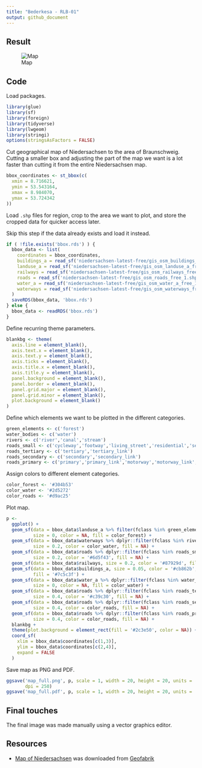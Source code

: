 ```yaml
---
title: "Bederkesa - RLB-01"
output: github_document
---
```


## Result

![Map](map_decorated_large.jpg)

## Code

Load packages.

```r
library(glue)
library(sf)
library(foreign)
library(tidyverse)
library(lwgeom)
library(stringi)
options(stringsAsFactors = FALSE)
```

Cut geographical map of Niedersachsen to the area of Braunschweig.
Cutting a smaller box and adjusting the part of the map we want is a lot faster than cutting it from the entire Niedersachsen map.

```r
bbox_coordinates <- st_bbox(c(
  xmin = 8.716621,
  ymin = 53.543164,
  xmax = 8.984070,
  ymax = 53.724342
))
```


Load `.shp` files for region, crop to the area we want to plot, and store the cropped data for quicker access later.

Skip this step if the data already exists and load it instead.

```r
if ( !file.exists('bbox.rds') ) {
  bbox_data <- list(
    coordinates = bbox_coordinates,
    buildings_a = read_sf('niedersachsen-latest-free/gis_osm_buildings_a_free_1.shp') %>% st_crop(bbox_coordinates),
    landuse_a = read_sf('niedersachsen-latest-free/gis_osm_landuse_a_free_1.shp') %>% st_crop(bbox_coordinates),
    railways = read_sf('niedersachsen-latest-free/gis_osm_railways_free_1.shp') %>% st_crop(bbox_coordinates),
    roads = read_sf('niedersachsen-latest-free/gis_osm_roads_free_1.shp') %>% st_crop(bbox_coordinates),
    water_a = read_sf('niedersachsen-latest-free/gis_osm_water_a_free_1.shp') %>% st_crop(bbox_coordinates),
    waterways = read_sf('niedersachsen-latest-free/gis_osm_waterways_free_1.shp') %>% st_crop(bbox_coordinates)
  )
  saveRDS(bbox_data, 'bbox.rds')
} else {
  bbox_data <- readRDS('bbox.rds')
}
```

Define recurring theme parameters.

```r
blankbg <- theme(
  axis.line = element_blank(),
  axis.text.x = element_blank(),
  axis.text.y = element_blank(),
  axis.ticks = element_blank(),
  axis.title.x = element_blank(),
  axis.title.y = element_blank(),
  panel.background = element_blank(),
  panel.border = element_blank(),
  panel.grid.major = element_blank(),
  panel.grid.minor = element_blank(),
  plot.background = element_blank()
)
```

Define which elements we want to be plotted in the different categories.

```r
green_elements <- c('forest')
water_bodies <- c('water')
rivers <- c('river','canal','stream')
roads_small <- c('cycleway','footway','living_street','residential','service','unclassified')
roads_tertiary <- c('tertiary','tertiary_link')
roads_secondary <- c('secondary','secondary_link')
roads_primary <- c('primary','primary_link','motorway','motorway_link','trunk','trunk_link')
```

Assign colors to different element categories.

```r
color_forest <- '#304b53'
color_water <- '#2d5272'
color_roads <- '#d9ac25'
```

Plot map.

```r
p <-
  ggplot() +
  geom_sf(data = bbox_data$landuse_a %>% filter(fclass %in% green_elements),
          size = 0, color = NA, fill = color_forest) +
  geom_sf(data = bbox_data$waterways %>% dplyr::filter(fclass %in% rivers),
          size = 0.2, color = color_water, fill = NA) +
  geom_sf(data = bbox_data$roads %>% dplyr::filter(fclass %in% roads_small),
          size = 0.2, color = '#6d5f43', fill = NA) +
  geom_sf(data = bbox_data$railways, size = 0.2, color = '#87929d', fill = NA) +
  geom_sf(data = bbox_data$buildings_a, size = 0.05, color = '#cb862b',
          fill = '#7c5c3f') +
  geom_sf(data = bbox_data$water_a %>% dplyr::filter(fclass %in% water_bodies),
          size = 0, color = NA, fill = color_water) +
  geom_sf(data = bbox_data$roads %>% dplyr::filter(fclass %in% roads_tertiary),
          size = 0.4, color = '#c39c30', fill = NA) +
  geom_sf(data = bbox_data$roads %>% dplyr::filter(fclass %in% roads_secondary),
          size = 0.4, color = color_roads, fill = NA) +
  geom_sf(data = bbox_data$roads %>% dplyr::filter(fclass %in% roads_primary),
          size = 0.4, color = color_roads, fill = NA) +
  blankbg +
  theme(plot.background = element_rect(fill = '#2c3e50', color = NA)) +
  coord_sf(
    xlim = bbox_data$coordinates[c(1,3)],
    ylim = bbox_data$coordinates[c(2,4)],
    expand = FALSE
  )
```

Save map as PNG and PDF.

```r
ggsave('map_full.png', p, scale = 1, width = 20, height = 20, units = 'cm',
       dpi = 250)
ggsave('map_full.pdf', p, scale = 1, width = 20, height = 20, units = 'cm')
```

## Final touches

The final image was made manually using a vector graphics editor.

## Resources

- [Map of Niedersachsen](http://download.geofabrik.de/europe/germany/niedersachsen.html) was downloaded from [Geofabrik](https://www.geofabrik.de)
